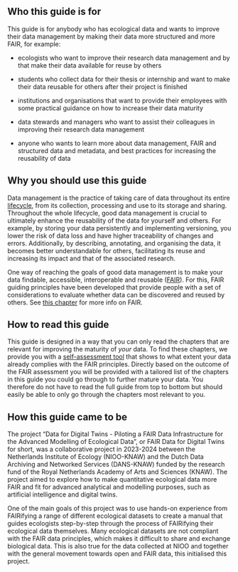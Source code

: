 ## Who this guide is for {.unnumbered}

This guide is for anybody who has ecological data and wants to improve their data management by making their data more structured and more FAIR, for example:

-   ecologists who want to improve their research data management and by that make their data available for reuse by others

-   students who collect data for their thesis or internship and want to make their data reusable for others after their project is finished

-   institutions and organisations that want to provide their employees with some practical guidance on how to increase their data maturity

-   data stewards and managers who want to assist their colleagues in improving their research data management

-   anyone who wants to learn more about data management, FAIR and structured data and metadata, and best practices for increasing the reusability of data

## Why you should use this guide {.unnumbered}

Data management is the practice of taking care of data throughout its entire [lifecycle](#datalifecycle), from its collection, processing and use to its storage and sharing. Throughout the whole lifecycle, good data management is crucial to ultimately enhance the reusability of the data for yourself and others. For example, by storing your data persistently and implementing versioning, you lower the risk of data loss and have higher traceability of changes and errors. Additionally, by describing, annotating, and organising the data, it becomes better understandable for others, facilitating its reuse and increasing its impact and that of the associated research.

One way of reaching the goals of good data management is to make your data findable, accessible, interoperable and reusable ([FAIR](#FAIR)). For this, FAIR guiding principles have been developed that provide people with a set of considerations to evaluate whether data can be discovered and reused by others. See [this chapter](#What-is-FAIR) for more info on FAIR.

## How to read this guide {.unnumbered}

This guide is designed in a way that you can only read the chapters that are relevant for improving the maturity of *your* data. To find these chapters, we provide you with a [self-assessment tool](#assessment) that shows to what extent your data already complies with the FAIR principles. Directly based on the outcome of the FAIR assessment you will be provided with a tailored list of the chapters in this guide you could go through to further mature your data. You therefore do not have to read the full guide from top to bottom but should easily be able to only go through the chapters most relevant to you.

## How this guide came to be {.unnumbered}

The project "Data for Digital Twins - Piloting a FAIR Data Infrastructure for the Advanced Modelling of Ecological Data", or FAIR Data for Digital Twins for short, was a collaborative project in 2023-2024 between the Netherlands Institute of Ecology (NIOO-KNAW) and the Dutch Data Archiving and Networked Services (DANS-KNAW) funded by the research fund of the Royal Netherlands Academy of Arts and Sciences (KNAW). The project aimed to explore how to make quantitative ecological data more FAIR and fit for advanced analytical and modelling purposes, such as artificial intelligence and digital twins.

One of the main goals of this project was to use hands-on experience from FAIRifying a range of different ecological datasets to create a manual that guides ecologists step-by-step through the process of FAIRifying their ecological data themselves. Many ecological datasets are not compliant with the FAIR data principles, which makes it difficult to share and exchange biological data. This is also true for the data collected at NIOO and together with the general movement towards open and FAIR data, this initialised this project.

<div>
